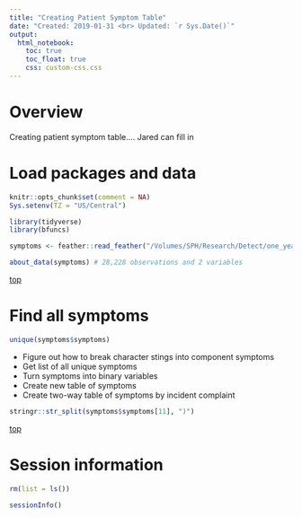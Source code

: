 ```yaml
---
title: "Creating Patient Symptom Table"
date: "Created: 2019-01-31 <br> Updated: `r Sys.Date()`"
output: 
  html_notebook:
    toc: true
    toc_float: true
    css: custom-css.css
---
```


# Overview

Creating patient symptom table.... Jared can fill in


# Load packages and data

```r
knitr::opts_chunk$set(comment = NA)
Sys.setenv(TZ = "US/Central")
```

```r
library(tidyverse)
library(bfuncs)
```

```r
symptoms <- feather::read_feather("/Volumes/SPH/Research/Detect/one_year_data/symptoms.feather")
```

```r
about_data(symptoms) # 28,228 observations and 2 variables
```

[top](#top)










# Find all symptoms

```r
unique(symptoms$symptoms)
```

* Figure out how to break character stings into component symptoms   
* Get list of all unique symptoms   
* Turn symptoms into binary variables   
* Create new table of symptoms   
* Create two-way table of symptoms by incident complaint   

```r
stringr::str_split(symptoms$symptoms[11], ")") 
```

[top](#top)










# Session information

```r
rm(list = ls())
```

```r
sessionInfo()
```